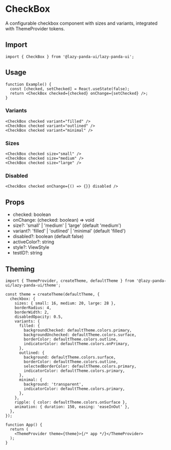 # CheckBox

A configurable checkbox component with sizes and variants, integrated with ThemeProvider tokens.

## Import

```tsx
import { CheckBox } from '@lazy-panda-ui/lazy-panda-ui';
```

## Usage

```tsx
function Example() {
  const [checked, setChecked] = React.useState(false);
  return <CheckBox checked={checked} onChange={setChecked} />;
}
```

### Variants

```tsx
<CheckBox checked variant="filled" />
<CheckBox checked variant="outlined" />
<CheckBox checked variant="minimal" />
```

### Sizes

```tsx
<CheckBox checked size="small" />
<CheckBox checked size="medium" />
<CheckBox checked size="large" />
```

### Disabled

```tsx
<CheckBox checked onChange={() => {}} disabled />
```

## Props

- checked: boolean
- onChange: (checked: boolean) => void
- size?: 'small' | 'medium' | 'large' (default 'medium')
- variant?: 'filled' | 'outlined' | 'minimal' (default 'filled')
- disabled?: boolean (default false)
- activeColor?: string
- style?: ViewStyle
- testID?: string

## Theming

```tsx
import { ThemeProvider, createTheme, defaultTheme } from '@lazy-panda-ui/lazy-panda-ui/theme';

const theme = createTheme(defaultTheme, {
  checkbox: {
    sizes: { small: 16, medium: 20, large: 28 },
    borderRadius: 4,
    borderWidth: 2,
    disabledOpacity: 0.5,
    variants: {
      filled: {
        backgroundChecked: defaultTheme.colors.primary,
        backgroundUnchecked: defaultTheme.colors.surface,
        borderColor: defaultTheme.colors.outline,
        indicatorColor: defaultTheme.colors.onPrimary,
      },
      outlined: {
        background: defaultTheme.colors.surface,
        borderColor: defaultTheme.colors.outline,
        selectedBorderColor: defaultTheme.colors.primary,
        indicatorColor: defaultTheme.colors.primary,
      },
      minimal: {
        background: 'transparent',
        indicatorColor: defaultTheme.colors.primary,
      },
    },
    ripple: { color: defaultTheme.colors.onSurface },
    animation: { duration: 150, easing: 'easeInOut' },
  },
});

function App() {
  return (
    <ThemeProvider theme={theme}>{/* app */}</ThemeProvider>
  );
}
```

